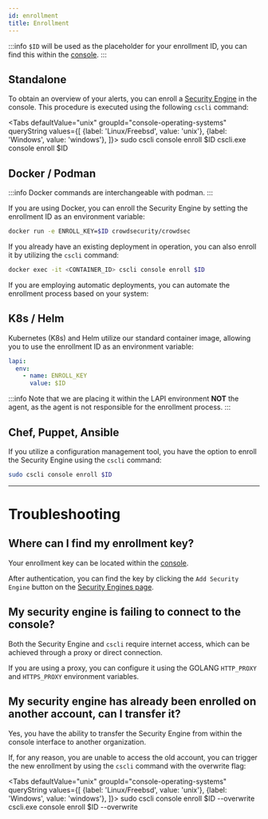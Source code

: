```yaml
---
id: enrollment
title: Enrollment
---
```



:::info
`$ID` will be used as the placeholder for your enrollment ID, you can find this within the [console](https://app.crowdsec.net/signup).
:::

## Standalone

To obtain an overview of your alerts, you can enroll a [Security Engine](/getting_started/getting_started.md) in the console. This procedure is executed using the following `cscli` command:

<Tabs
  defaultValue="unix"
  groupId="console-operating-systems"
  queryString
  values={[
    {label: 'Linux/Freebsd', value: 'unix'},
    {label: 'Windows', value: 'windows'},
  ]}>
  <TabItem value="unix">
    <CodeBlock className="language-bash">sudo cscli console enroll $ID</CodeBlock>
  </TabItem>
  <TabItem value="windows">
    <CodeBlock className="language-bash">cscli.exe console enroll $ID</CodeBlock>
  </TabItem>
</Tabs>

## Docker / Podman

:::info
Docker commands are interchangeable with podman.
:::

If you are using Docker, you can enroll the Security Engine by setting the enrollment ID as an environment variable:

```bash
docker run -e ENROLL_KEY=$ID crowdsecurity/crowdsec
```

If you already have an existing deployment in operation, you can also enroll it by utilizing the `cscli` command:

```bash
docker exec -it <CONTAINER_ID> cscli console enroll $ID
```

If you are employing automatic deployments, you can automate the enrollment process based on your system:

## K8s / Helm

Kubernetes (K8s) and Helm utilize our standard container image, allowing you to use the enrollment ID as an environment variable:

```yaml
lapi:
  env:
    - name: ENROLL_KEY
      value: $ID
```

:::info
Note that we are placing it within the LAPI environment **NOT** the agent, as the agent is not responsible for the enrollment process.
:::

## Chef, Puppet, Ansible

If you utilize a configuration management tool, you have the option to enroll the Security Engine using the `cscli` command:

```bash
sudo cscli console enroll $ID
```

---

# Troubleshooting

## Where can I find my enrollment key?

Your enrollment key can be located within the [console](https://app.crowdsec.net/).

After authentication, you can find the key by clicking the `Add Security Engine` button on the [Security Engines page](https://app.crowdsec.net/security-engines).

## My security engine is failing to connect to the console?

Both the Security Engine and `cscli` require internet access, which can be achieved through a proxy or direct connection.

If you are using a proxy, you can configure it using the GOLANG `HTTP_PROXY` and `HTTPS_PROXY` environment variables.

## My security engine has already been enrolled on another account, can I transfer it?

Yes, you have the ability to transfer the Security Engine from within the console interface to another organization.

If, for any reason, you are unable to access the old account, you can trigger the new enrollment by using the `cscli` command with the overwrite flag:

<Tabs
  defaultValue="unix"
  groupId="console-operating-systems"
  queryString
  values={[
    {label: 'Linux/Freebsd', value: 'unix'},
    {label: 'Windows', value: 'windows'},
  ]}>
  <TabItem value="unix">
    <CodeBlock className="language-bash">sudo cscli console enroll $ID --overwrite</CodeBlock>
  </TabItem>
  <TabItem value="windows">
    <CodeBlock className="language-bash">cscli.exe console enroll $ID --overwrite</CodeBlock>
  </TabItem>
</Tabs>